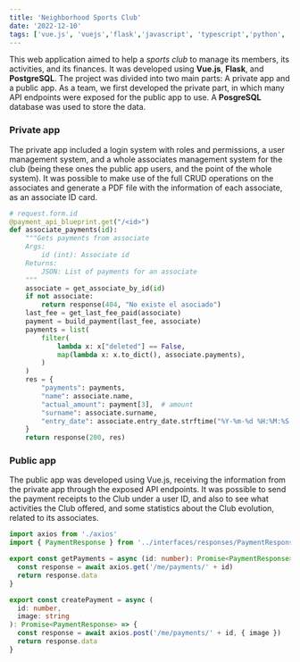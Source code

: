```yaml
---
title: 'Neighborhood Sports Club'
date: '2022-12-10'
tags: ['vue.js', 'vuejs','flask','javascript', 'typescript','python', 'bootstrap', 'jinja', 'web_development', 'css3', 'posgresql', 'sql', 'html5', 'git', 'gitHub', 'w3c', 'responsive', responsiveness']
---
```


This web application aimed to help a *sports club* to manage its members, its activities, and its finances. 
It was developed using **Vue.js**, **Flask**, and **PostgreSQL**.
The project was divided into two main parts: A private app and a public app. As a team, we first developed the private part, 
in which many API endpoints were exposed for the public app to use. A **PosgreSQL** database was used to store the data.

<CustomImage src="https://raw.githubusercontent.com/Relderf/Relderf-PostsDB/main/images/depove.png" alt="CDVE public app" />

### Private app

The private app included a login system with roles and permissions, a user management system, and a whole associates management 
system for the club (being these ones the public app users, and the point of the whole system).
It was possible to make use of the full CRUD operations on the associates and generate a PDF file with the information of each associate, 
as an associate ID card.

```python
# request.form.id
@payment_api_blueprint.get("/<id>")
def associate_payments(id):
    """Gets payments from associate
    Args:
        id (int): Associate id
    Returns:
        JSON: List of payments for an associate
    """
    associate = get_associate_by_id(id)
    if not associate:
        return response(404, "No existe el asociado")
    last_fee = get_last_fee_paid(associate)
    payment = build_payment(last_fee, associate)
    payments = list(
        filter(
            lambda x: x["deleted"] == False,
            map(lambda x: x.to_dict(), associate.payments),
        )
    )
    res = {
        "payments": payments,
        "name": associate.name,
        "actual_amount": payment[3],  # amount
        "surname": associate.surname,
        "entry_date": associate.entry_date.strftime("%Y-%m-%d %H:%M:%S.%f"),
    }
    return response(200, res)
```

### Public app

The public app was developed using Vue.js, receiving the information from the private app through the exposed API endpoints. It was possible to send the payment 
receipts to the Club under a user ID, and also to see what activities the Club offered, and some statistics about the Club evolution, related to its associates.

```typescript
import axios from './axios'
import { PaymentResponse } from '../interfaces/responses/PaymentResponse'

export const getPayments = async (id: number): Promise<PaymentResponse> => {
  const response = await axios.get('/me/payments/' + id)
  return response.data
}

export const createPayment = async (
  id: number,
  image: string
): Promise<PaymentResponse> => {
  const response = await axios.post('/me/payments/' + id, { image })
  return response.data
}
```
